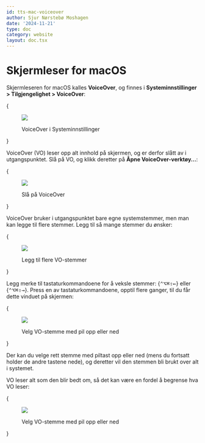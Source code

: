 ```yaml
---
id: tts-mac-voiceover
author: Sjur Nørstebø Moshagen
date: '2024-11-21'
type: doc
category: website
layout: doc.tsx
---
```


# Skjermleser for macOS

Skjermleseren for macOS kalles **VoiceOver**, og finnes i
**Systeminnstillinger > Tilgjengelighet > VoiceOver**:

{<figure>
  <img src="/static/images/doc/tts/mac-settings-voiceover.png" />
  <figcaption>VoiceOver i Systeminnstillinger</figcaption>
</figure>}

VoiceOver (VO) leser opp alt innhold på skjermen, og er derfor slått av i utgangspunktet. Slå på VO, og klikk deretter på **Åpne VoiceOver-verktøy...**:

{<figure>
  <img src="/static/images/doc/tts/mac-settings-voiceover-on.png" />
  <figcaption>Slå på VoiceOver</figcaption>
</figure>}

VoiceOver bruker i utgangspunktet bare egne systemstemmer, men man kan legge til flere stemmer. Legg til så mange stemmer du ønsker:

{<figure>
  <img src="/static/images/doc/tts/mac-vo-more-voices.png" />
  <figcaption>Legg til flere VO-stemmer</figcaption>
</figure>}

Legg merke til tastaturkommandoene for å veksle stemmer: {<kbd>⌃⌥⌘⇧←</kbd>} eller {<kbd>⌃⌥⌘⇧→</kbd>}. Press en av tastaturkommandoene, opptil flere ganger, til du får dette vinduet på skjermen:

{<figure>
  <img src="/static/images/doc/tts/mac-vo-voice-select.png" />
  <figcaption>Velg VO-stemme med pil opp eller ned</figcaption>
</figure>}

Der kan du velge rett stemme med piltast opp eller ned (mens du fortsatt holder de andre tastene nede), og deretter vil den stemmen bli brukt over alt i systemet.

VO leser alt som den blir bedt om, så det kan være en fordel å begrense hva VO leser:

{<figure>
  <img src="/static/images/doc/tts/mac-vo-detaillevel.png" />
  <figcaption>Velg VO-stemme med pil opp eller ned</figcaption>
</figure>}

